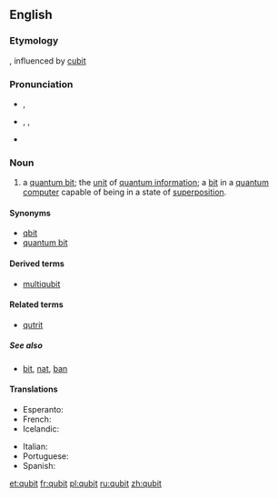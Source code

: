 ==English==
{{wikipedia}}

===Etymology===
{{blend|quantum|bit}}, influenced by [[cubit]]

===Pronunciation===
* {{a|RP}} {{IPA|/ˈkjuːbɪt/}}, {{SAMPA|/"kju:bIt/}}
* {{a|US}} {{enPR|kyo͞o'bĭt}}, {{IPA|/ˈkjubɪt/}}, {{SAMPA|/"kjubIt/}}
* {{homophones|cubit}}

===Noun===
{{en-noun}}

# {{computing}} a [[quantum bit]]; the [[unit]] of [[quantum information]]; a [[bit]] in a [[quantum computer]] capable of being in a state of [[superposition]].

====Synonyms====
* [[qbit]]
* [[quantum bit]]

====Derived terms====
* [[multiqubit]]

====Related terms====
*[[qutrit]]

=====See also=====
* [[bit]], [[nat]], [[ban]]

====Translations====
{{trans-top|quantum bit}}
* Esperanto: {{t-|eo|kvantumbito|xs=Esperanto}}
* French: {{t+|fr|qubit|m}}
* Icelandic: {{t|is|skammtabiti|m}}
{{trans-mid}}
* Italian: {{t-|it|qubit|m}}
* Portuguese: {{t-|pt|qubit|m}}
* Spanish: {{t-|es|qubit|m}}
{{trans-bottom}}

[[et:qubit]]
[[fr:qubit]]
[[pl:qubit]]
[[ru:qubit]]
[[zh:qubit]]